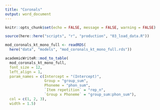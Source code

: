 ```yaml
---
title: "Coronals"
output: word_document
---
```


```r
knitr::opts_chunk$set(echo = FALSE, message = FALSE, warning = FALSE)
```

```r
source(here::here("scripts", "r", "production", "03_load_data.R"))

```

```r
mod_coronals_kt_mono_full <- readRDS(
  here("data", "models", "mod_coronals_kt_mono_full.rds"))

```

```r
academicWriteR::mod_to_table(
  mod_coronals_kt_mono_full,
  font_size = 12,
  left_align = 1,
  param_names = c(Intercept = "(Intercept)",
                  Group = "group_sum",
                  Phoneme = "phon_sum",
                  `Item repetition` = "rep_n", 
                  `Group x Phoneme` = "group_sum:phon_sum"),
  col = c(1, 2, 3), 
  width = 1.5)
```
